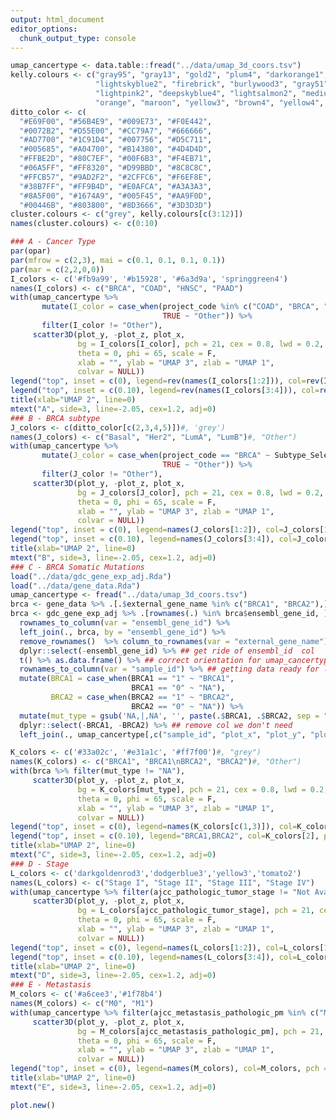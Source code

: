 ```yaml
---
output: html_document
editor_options: 
  chunk_output_type: console
---
```

```r
umap_cancertype <- data.table::fread("../data/umap_3d_coors.tsv")
kelly.colours <- c("gray95", "gray13", "gold2", "plum4", "darkorange1",
                   "lightskyblue2", "firebrick", "burlywood3", "gray51", "springgreen4",
                   "lightpink2", "deepskyblue4", "lightsalmon2", "mediumpurple4",
                   "orange", "maroon", "yellow3", "brown4", "yellow4", "sienna4", "chocolate", "gray19")
ditto_color <- c(
  "#E69F00", "#56B4E9", "#009E73", "#F0E442",
  "#0072B2", "#D55E00", "#CC79A7", "#666666",
  "#AD7700", "#1C91D4", "#007756", "#D5C711",
  "#005685", "#A04700", "#B14380", "#4D4D4D",
  "#FFBE2D", "#80C7EF", "#00F6B3", "#F4EB71",
  "#06A5FF", "#FF8320", "#D99BBD", "#8C8C8C",
  "#FFCB57", "#9AD2F2", "#2CFFC6", "#F6EF8E",
  "#38B7FF", "#FF9B4D", "#E0AFCA", "#A3A3A3",
  "#8A5F00", "#1674A9", "#005F45", "#AA9F0D",
  "#00446B", "#803800", "#8D3666", "#3D3D3D")
cluster.colours <- c("grey", kelly.colours[c(3:12)])
names(cluster.colours) <- c(0:10)

### A - Cancer Type
par(opar)
par(mfrow = c(2,3), mai = c(0.1, 0.1, 0.1, 0.1))
par(mar = c(2,2,0,0))
I_colors <- c('#fb9a99', '#b15928', '#6a3d9a', 'springgreen4')
names(I_colors) <- c("BRCA", "COAD", "HNSC", "PAAD")
with(umap_cancertype %>% 
       mutate(I_color = case_when(project_code %in% c("COAD", "BRCA", "HNSC", "PAAD") ~ project_code,
                                  TRUE ~ "Other")) %>%
       filter(I_color != "Other"),
     scatter3D(plot_y, -plot_z, plot_x, 
               bg = I_colors[I_color], pch = 21, cex = 0.8, lwd = 0.2,
               theta = 0, phi = 65, scale = F,
               xlab = "", ylab = "UMAP 3", zlab = "UMAP 1",
               colvar = NULL))
legend("top", inset = c(0), legend=rev(names(I_colors[1:2])), col=rev(I_colors[1:2]), pch = 20, bty = "n", horiz = T, cex = 1.2)
legend("top", inset = c(0.10), legend=rev(names(I_colors[3:4])), col=rev(I_colors[3:4]), pch = 20, bty = "n", horiz = T, cex = 1.2)
title(xlab="UMAP 2", line=0)
mtext("A", side=3, line=-2.05, cex=1.2, adj=0)
### B - BRCA subtype
J_colors <- c(ditto_color[c(2,3,4,5)])#, 'grey')
names(J_colors) <- c("Basal", "Her2", "LumA", "LumB")#, "Other")
with(umap_cancertype %>% 
       mutate(J_color = case_when(project_code == "BRCA" ~ Subtype_Selected,
                                  TRUE ~ "Other")) %>%
       filter(J_color != "Other"),
     scatter3D(plot_y, -plot_z, plot_x, 
               bg = J_colors[J_color], pch = 21, cex = 0.8, lwd = 0.2,
               theta = 0, phi = 65, scale = F,
               xlab = "", ylab = "UMAP 3", zlab = "UMAP 1",
               colvar = NULL))
legend("top", inset = c(0), legend=names(J_colors[1:2]), col=J_colors[1:2], pch = 20, bty = "n", horiz = T, cex = 1.2)
legend("top", inset = c(0.10), legend=names(J_colors[3:4]), col=J_colors[3:4], pch = 20, bty = "n", horiz = T, cex = 1.2)
title(xlab="UMAP 2", line=0)
mtext("B", side=3, line=-2.05, cex=1.2, adj=0)
### C - BRCA Somatic Mutations
load("../data/gdc_gene_exp_adj.Rda")
load("../data/gene_data.Rda")
umap_cancertype <- fread("../data/umap_3d_coors.tsv")
brca <- gene_data %>% .[.$external_gene_name %in% c("BRCA1", "BRCA2"),] %>% dplyr::select(ensembl_gene_id, external_gene_name) ## Getting BRCA gene information
brca <- gdc_gene_exp_adj %>% .[rownames(.) %in% brca$ensembl_gene_id, ] %>% ## we only want brca gene
  rownames_to_column(var = "ensembl_gene_id") %>%
  left_join(., brca, by = "ensembl_gene_id") %>% 
  remove_rownames()  %>% column_to_rownames(var = "external_gene_name") %>% ## replace ensembl_id with gene_name
  dplyr::select(-ensembl_gene_id) %>% ## get ride of ensembl_id  col
  t() %>% as.data.frame() %>% ## correct orientation for umap_cancertype df
  rownames_to_column(var = "sample_id") %>% ## getting data ready for leftjoin 
  mutate(BRCA1 = case_when(BRCA1 == "1" ~ "BRCA1",
                           BRCA1 == "0" ~ "NA"),
         BRCA2 = case_when(BRCA2 == "1" ~ "BRCA2",
                           BRCA2 == "0" ~ "NA")) %>%
  mutate(mut_type = gsub('NA,|,NA', '', paste(.$BRCA1, .$BRCA2, sep = ","))) %>% ## combine mutation cause some patients can have both
  dplyr::select(-BRCA1, -BRCA2) %>% ## remove col we don't need
  left_join(., umap_cancertype[,c("sample_id", "plot_x", "plot_y", "plot_z", "project_code")], by = "sample_id") ## leftjoin by sample id

K_colors <- c('#33a02c', '#e31a1c', '#ff7f00')#, "grey")
names(K_colors) <- c("BRCA1", "BRCA1\nBRCA2", "BRCA2")#, "Other")
with(brca %>% filter(mut_type != "NA"),
     scatter3D(plot_y, -plot_z, plot_x, 
               bg = K_colors[mut_type], pch = 21, cex = 0.8, lwd = 0.2,
               theta = 0, phi = 65, scale = F,
               xlab = "", ylab = "UMAP 3", zlab = "UMAP 1",
               colvar = NULL))
legend("top", inset = c(0), legend=names(K_colors[c(1,3)]), col=K_colors[c(1,3)], pch = 20, bty = "n", horiz = T, cex = 1.2)
legend("top", inset = c(0.10), legend="BRCA1,BRCA2", col=K_colors[2], pch = 20, bty = "n", horiz = T, cex = 1.2)
title(xlab="UMAP 2", line=0)
mtext("C", side=3, line=-2.05, cex=1.2, adj=0)
### D - Stage
L_colors <- c('darkgoldenrod3','dodgerblue3','yellow3','tomato2')
names(L_colors) <- c("Stage I", "Stage II", "Stage III", "Stage IV")
with(umap_cancertype %>% filter(ajcc_pathologic_tumor_stage != "Not Available"),
     scatter3D(plot_y, -plot_z, plot_x, 
               bg = L_colors[ajcc_pathologic_tumor_stage], pch = 21, cex = 0.8, lwd = 0.2,
               theta = 0, phi = 65, scale = F,
               xlab = "", ylab = "UMAP 3", zlab = "UMAP 1",
               colvar = NULL))
legend("top", inset = c(0), legend=names(L_colors[1:2]), col=L_colors[1:2], pch = 20, bty = "n", horiz = T, cex = 1.2)
legend("top", inset = c(0.10), legend=names(L_colors[3:4]), col=L_colors[3:4], pch = 20, bty = "n", horiz = T, cex = 1.2)
title(xlab="UMAP 2", line=0)
mtext("D", side=3, line=-2.05, cex=1.2, adj=0)
### E - Metastasis
M_colors <- c('#a6cee3','#1f78b4')
names(M_colors) <- c("M0", "M1")
with(umap_cancertype %>% filter(ajcc_metastasis_pathologic_pm %in% c("M0", "M1")),
     scatter3D(plot_y, -plot_z, plot_x, 
               bg = M_colors[ajcc_metastasis_pathologic_pm], pch = 21, cex = 0.8, lwd = 0.2,
               theta = 0, phi = 65, scale = F,
               xlab = "", ylab = "UMAP 3", zlab = "UMAP 1",
               colvar = NULL))
legend("top", inset = c(0), legend=names(M_colors), col=M_colors, pch = 20, bty = "n", horiz = T, cex = 1.2)
title(xlab="UMAP 2", line=0)
mtext("E", side=3, line=-2.05, cex=1.2, adj=0)

plot.new()
```


